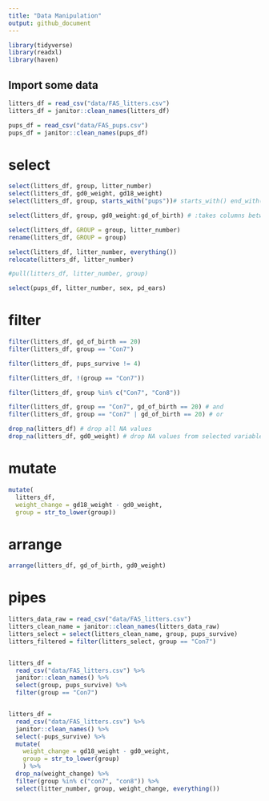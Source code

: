 ```yaml
---
title: "Data Manipulation"
output: github_document
---
```


```r
library(tidyverse)
library(readxl)
library(haven)
```


## Import some data

```r
litters_df = read_csv("data/FAS_litters.csv")
litters_df = janitor::clean_names(litters_df)

pups_df = read_csv("data/FAS_pups.csv")
pups_df = janitor::clean_names(pups_df)
```



# select

```r
select(litters_df, group, litter_number)
select(litters_df, gd0_weight, gd18_weight)
select(litters_df, group, starts_with("pups"))# starts_with() end_with() contains()

select(litters_df, group, gd0_weight:gd_of_birth) # :takes columns between these two

select(litters_df, GROUP = group, litter_number)
rename(litters_df, GROUP = group)

select(litters_df, litter_number, everything())
relocate(litters_df, litter_number)

#pull(litters_df, litter_number, group)
```

```r
select(pups_df, litter_number, sex, pd_ears)
```



# filter

```r
filter(litters_df, gd_of_birth == 20)
filter(litters_df, group == "Con7")

filter(litters_df, pups_survive != 4)

filter(litters_df, !(group == "Con7"))

filter(litters_df, group %in% c("Con7", "Con8"))

filter(litters_df, group == "Con7", gd_of_birth == 20) # and
filter(litters_df, group == "Con7" | gd_of_birth == 20) # or

drop_na(litters_df) # drop all NA values
drop_na(litters_df, gd0_weight) # drop NA values from selected variable
```



# mutate

```r
mutate(
  litters_df, 
  weight_change = gd18_weight - gd0_weight,
  group = str_to_lower(group))
```



# arrange

```r
arrange(litters_df, gd_of_birth, gd0_weight)
```



# pipes

```r
litters_data_raw = read_csv("data/FAS_litters.csv")
litters_clean_name = janitor::clean_names(litters_data_raw)
litters_select = select(litters_clean_name, group, pups_survive)
litters_filtered = filter(litters_select, group == "Con7")


litters_df = 
  read_csv("data/FAS_litters.csv") %>% 
  janitor::clean_names() %>% 
  select(group, pups_survive) %>% 
  filter(group == "Con7")


litters_df = 
  read_csv("data/FAS_litters.csv") %>% 
  janitor::clean_names() %>%
  select(-pups_survive) %>% 
  mutate(
    weight_change = gd18_weight - gd0_weight,
    group = str_to_lower(group)
    ) %>% 
  drop_na(weight_change) %>% 
  filter(group %in% c("con7", "con8")) %>% 
  select(litter_number, group, weight_change, everything())
```

